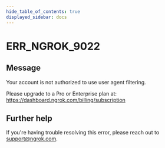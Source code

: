 ```yaml
---
hide_table_of_contents: true
displayed_sidebar: docs
---
```



# ERR_NGROK_9022

## Message

Your account is not authorized to use user agent filtering.

Please upgrade to a Pro or Enterprise plan at: https://dashboard.ngrok.com/billing/subscription

<ErrorDetails error="err_ngrok_9022" />

## Further help

If you're having trouble resolving this error, please reach out to [support@ngrok.com](mailto:support@ngrok.com?subject=Help%20with%20ERR_NGROK_9022).
